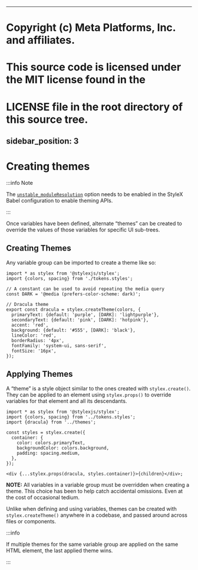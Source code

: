  ---
# Copyright (c) Meta Platforms, Inc. and affiliates.
#
# This source code is licensed under the MIT license found in the
# LICENSE file in the root directory of this source tree.
sidebar_position: 3
---

# Creating themes

:::info Note

The [`unstable_moduleResolution`](/docs/api/configuration/babel-plugin/#unstable_moduleresolution)
option needs to be enabled in the StyleX Babel configuration to enable theming APIs.

:::

Once variables have been defined, alternate “themes” can be created to override
the values of those variables for specific UI sub-trees.

## Creating Themes

Any variable group can be imported to create a theme like so:

```tsx title="themes.js"
import * as stylex from '@stylexjs/stylex';
import {colors, spacing} from './tokens.styles';

// A constant can be used to avoid repeating the media query
const DARK = '@media (prefers-color-scheme: dark)';

// Dracula theme
export const dracula = stylex.createTheme(colors, {
  primaryText: {default: 'purple', [DARK]: 'lightpurple'},
  secondaryText: {default: 'pink', [DARK]: 'hotpink'},
  accent: 'red',
  background: {default: '#555', [DARK]: 'black'},
  lineColor: 'red',
  borderRadius: '4px',
  fontFamily: 'system-ui, sans-serif',
  fontSize: '16px',
});
```

## Applying Themes

A “theme” is a style object similar to the ones created with `stylex.create()`.
They can be applied to an element using `stylex.props()` to override variables
for that element and all its descendants.

```tsx title="components/MyComponent.js"
import * as stylex from '@stylexjs/stylex';
import {colors, spacing} from '../tokens.styles';
import {dracula} from '../themes';

const styles = stylex.create({
  container: {
    color: colors.primaryText,
    backgroundColor: colors.background,
    padding: spacing.medium,
  },
});

<div {...stylex.props(dracula, styles.container)}>{children}</div>;
```

**NOTE:** All variables in a variable group must be overridden when creating a
theme. This choice has been to help catch accidental omissions. Even at the cost
of occasional tedium.

Unlike when defining and using variables, themes can be created with
`stylex.createTheme()` anywhere in a codebase, and passed around across files or
components.

:::info

If multiple themes for the same variable group are applied on the same HTML
element, the last applied theme wins.

:::
